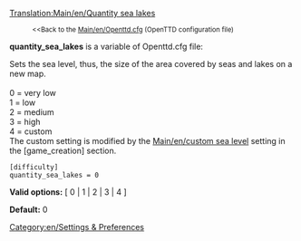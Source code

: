 [[Translation:Main/en/Quantity sea lakes]]
:<small><<Back to the [[Main/en/Openttd.cfg]] (OpenTTD configuration file)</small>


'''quantity_sea_lakes''' is a variable of Openttd.cfg file:

Sets the sea level, thus, the size of the area covered by seas and lakes on a new map.<br><br>
0 = very low<br>
1 = low<br>
2 = medium<br>
3 = high<br>
4 = custom<br>
The custom setting is modified by the [[Main/en/custom sea level]] setting in the <nowiki>[game_creation]</nowiki> section.
<pre>
[difficulty]
quantity_sea_lakes = 0
</pre>

'''Valid options:''' [ 0 | 1 | 2 | 3 | 4 ]

'''Default:''' 0


[[Category:en/Settings & Preferences]]